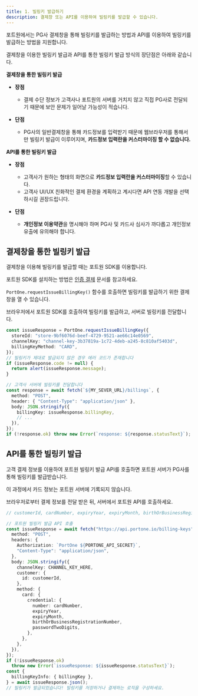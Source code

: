 ```yaml
---
title: 1. 빌링키 발급하기
description: 결제창 또는 API를 이용하여 빌링키를 발급할 수 있습니다.
---
```


포트원에서는 PG사 결제창을 통해 빌링키를 발급하는 방법과 API를 이용하여 빌링키를 발급하는 방법을 지원합니다.

결제창을 이용한 빌링키 발급과 API를 통한 빌링키 발급 방식의 장단점은 아래와 같습니다.

**결제창을 통한 빌링키 발급**

- **장점**
  - 결제 수단 정보가 고객사나 포트원의 서버를 거치지 않고 직접 PG사로 전달되기 때문에 보안 문제가 일어날 가능성이 적습니다.

- **단점**
  - PG사의 일반결제창을 통해 카드정보를 입력받기 때문에 웹브라우저를 통해서만 빌링키 발급이 이루어지며, **카드정보 입력란을 커스터마이징 할 수 없습니다.**

**API를 통한 빌링키 발급**

- **장점**
  - 고객사가 원하는 형태의 화면으로 **카드정보 입력란을 커스터마이징**할 수 있습니다.
  - 고객사 UI/UX 친화적인 결제 환경을 계획하고 계시다면 API 연동 개발을 선택하시길 권장드립니다.

- **단점**
  - **개인정보 이용약관**을 명시해야 하며 PG사 및 카드사 심사가 까다롭고 개인정보 유출에 유의해야 합니다.

## 결제창을 통한 빌링키 발급

결제창을 이용해 빌링키를 발급할 때는 포트원 SDK를 이용합니다.

포트원 SDK를 설치하는 방법은 [인증 결제](../authpay) 문서를 참고하세요.

`PortOne.requestIssueBillingKey()` 함수를 호출하면 빌링키를 발급하기 위한 결제창을 열 수 있습니다.

브라우저에서 포트원 SDK를 호출하여 빌링키를 발급하고, 서버로 빌링키를 전달합니다.

```ts
const issueResponse = PortOne.requestIssueBillingKey({
  storeId: "store-9bf6076d-beef-4729-9521-ae66c14e0569",
  channelKey: "channel-key-3b37819a-1c72-4deb-a245-8c810af5403d",
  billingKeyMethod: "CARD",
});
// 빌링키가 제대로 발급되지 않은 경우 에러 코드가 존재합니다
if (issueResponse.code != null) {
  return alert(issueResponse.message);
}

// 고객사 서버에 빌링키를 전달합니다
const response = await fetch(`${MY_SEVER_URL}/billings`, {
  method: "POST",
  header: { "Content-Type": "application/json" },
  body: JSON.stringify({
    billingKey: issueResponse.billingKey,
    // ...
  }),
});
if (!response.ok) throw new Error(`response: ${response.statusText}`);
```

## API를 통한 빌링키 발급

고객 결제 정보를 이용하여 포트원 빌링키 발급 API를 호출하면 포트원 서버가 PG사를 통해 빌링키를 발급받습니다.

이 과정에서 카드 정보는 포트원 서버에 기록되지 않습니다.

브라우저로부터 결제 정보를 전달 받은 뒤, 서버에서 포트원 API를 호출하세요.

```ts title="server-side"
// customerId, cardNumber, expiryYear, expiryMonth, birthOrBusinessRegistrationNumber, passwordTwoDigits 등 정보를 전달받습니다.

// 포트원 빌링키 발급 API 호출
const issueResponse = await fetch("https://api.portone.io/billing-keys", {
  method: "POST",
  headers: {
    Authorization: `PortOne ${PORTONE_API_SECRET}`,
    "Content-Type": "application/json",
  },
  body: JSON.stringify({
    channelKey: CHANNEL_KEY_HERE,
    customer: {
      id: customerId,
    },
    method: {
      card: {
        credential: {
          number: cardNumber,
          expiryYear,
          expiryMonth,
          birthOrBusinessRegistrationNumber,
          passwordTwoDigits,
        },
      },
    },
  }),
});
if (!issueResponse.ok)
  throw new Error(`issueResponse: ${issueResponse.statusText}`);
const {
  billingKeyInfo: { billingKey },
} = await issueResponse.json();
// 빌링키가 발급되었습니다! 빌링키를 저장하거나 결제하는 로직을 구성하세요.
```
